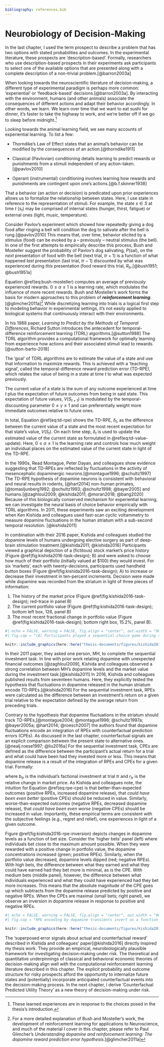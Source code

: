 ```yaml
---
bibliography: references.bib
---
```


# Neurobiology of Decision-Making

In the last chapter, I used the term prospect to describe a problem that has two options with stated probabilities and outcomes. In the experimental literature, these prospects are 'description-based'. Formally, researchers who use description-based prospects in their experiments ask participants to select one of the available options that are presented along with a complete description of a non-trivial problem.[@barron2003a]

When looking towards the neuroscientific literature of decision-making, a different type of experimental paradigm is perhaps more common: 'experiential' or 'feedback-based' decisions.[@barron2003a]. By interacting with the environment, humans (and other animals) associate the consequences of different actions and adapt their behavior accordingly. In other words, we learn. We learn over time that we want to eat sushi for dinner, it's faster to take the highway to work, and we're better off if we go to sleep before midnight.[^1]

[^1]: These learned experiences are in response to the choices posed in the thesis's introduction.

Looking towards the animal learning field, we see many accounts of experiential learning. To list a few:

-   Thorndike's Law of Effect states that an animal's behavior can be modified by the consequences of an action.[@thorndike1911]

-   Classical (Pavlovian) conditioning details learning to predict rewards or punishments from a stimuli independent of any action-taken.[@pavlov2010]

-   Operant (instrumental) conditioning involves learning how rewards and punishments are contingent upon one's actions.[@b.f.skinner1938]

That a behavior (an action or decision) is predicated upon prior experiences allows us to formalize the relationship between states. Here, I use state in reference to the representation of stimuli. For example, the state $s \in S$ at time $t$ ($s_t$) may be comprised of internal states (hunger, thirst, fatigue) or external ones (light, music, temperature).

Consider Pavlov's experiment which showed how repeatedly giving a dog food after ringing a bell will condition the dog to salivate after the bell is rung.[@pavlov2010] This means that, over time, behavior elicited by a stimulus (food) can be evoked by a -- previously -- neutral stimulus (the bell). In one of the first attempts to empirically describe this process, Bush and Mosteller suggest the probability of Pavlov's dog salivating, $P(\text{sal})$, on the *next* presentation of food with the bell (next trial, $tr+1$) is a function of what happened *last* presentation (last trial, $tr-1$) discounted by what was experienced during *this* presentation (food reward this trial, $R_{tr}$.[@bush1951; @bush1951a]

```{=tex}
\begin{equation}
P(\text{sal})_{\text{tr}+1} = P(\text{sal})_{\text{tr}-1} + \alpha (R_{\text{tr}} - P(\text{sal})_{\text{tr}-1})
(\#eq:bush-mosteller)
\end{equation}
```
Equation \@ref(eq:bush-mosteller) computes an average of previously experienced rewards. $0 \leq \alpha \leq 1$ is a learning rate, which modulates the influence of more recent rewards. Bush and Mosteller's work forms the basis for modern approaches to this problem of ***reinforcement learning***.[@glimcher2011a][^2] While discretizing learning into trials is a logical first step to modeling behavior in experimental settings, it's not easily applied to biological systems that continuously interact with their environments.

[^2]: For a more detailed explanation of Bush and Mosteller's work, the development of reinforcement learning for applications to Neuroscience, and much of the material I cover in this chapter, please refer to Paul Glimcher's *Understanding dopamine and reinforcement learning: The dopamine reward prediction error hypothesis*.[@glimcher2011a]

In his 1988 paper, *Learning to Predict by the Methods of Temporal Differences*, Richard Sutton introduces the antecedent for temporal-difference reinforcement learning (TDRL) algorithms.[@sutton1988] The TDRL algorithm provides a computational framework for optimally learning from experience how actions and their associated stimuli lead to rewards. [@sutton-barto-2018]

The 'goal' of TDRL algorithms are to estimate the value of a state and use that information to maximize rewards. This is achieved with a 'teaching signal', called the temporal-difference reward prediction error (TD-RPE), which relates the value of being in a state at time $t$ to what was expected previously.

```{=tex}
\begin{equation}
\delta_t = [\text{outcome}_t + \gamma V(S_{t+1})] - V(S_t)
(\#eq:td-rpe)
\end{equation}
```
The current value of a state is the sum of any outcome experienced at time $t$ plus the expectation of future outcomes from being in said state. This expectation of future values, $V(S_{t+1})$ is modulated by the temporal-discounting parameter $0 \leq \gamma \leq 1$ and can preferentially weight more immediate outcomes relative to future ones.

In total, Equation \@ref(eq:td-rpe) shows the TD-RPE, $\delta_t$, as the difference between the current value of a state and the most recent expectation for that state's value, $V(S_t)$. On each time step, $\delta_t$ is used to update the estimated value of the current state as formulated in \@ref(eq:td-value-update). Here, $0 \leq \alpha \leq 1$ is the learning rate and controls how much weight an individual places on the estimated value of the current state in light of the TD-RPE.

```{=tex}
\begin{equation}
\hat{V}(S_t) \leftarrow V(S_t) + (\alpha \cdot \delta_t)
(\#eq:td-value-update)
\end{equation}
```
In the 1990s, Read Montague, Peter Dayan, and colleagues show evidence suggesting that TD-RPEs are reflected by fluctuations in the activity of mesencephalic dopaminergic neurons.[@montague1996; @schultz1997] The TD-RPE hypothesis of dopamine neurons is consistent with behavioral and neural results in rodents, [@hart2014] non-human primates, [@tomasljunberg1992; @schultz1993; @schultz1998; @bayer2005] and humans.[@zaghloul2009; @kishida2011; @moran2018; @bang2020] Because of this biologically conserved mechanism for experiential learning, we can investigate the neural basis of choice behavior empirically with TDRL algorithms. In 2011, these experiments saw an exciting development when Ken Kishida and colleagues used fast-scan cyclic voltammetry to measure dopamine fluctuations in the human striatum with a sub-second temporal resolution. [@kishida2011]

In combination with their 2016 paper, Kishida and colleagues studied the dopamine levels of humans undergoing elective surgery as part of deep-brain stimulation treatment.[@kishida2011; @kishida2016] Participants viewed a graphical depiction of a (fictitous) stock market's price history (Figure \@ref(fig:kishida2016-task-design); B) and were asked to choose how much of their portfolio (initially valued at \$100) they would invest. For six 'markets', each with twenty-decisions, participants used handheld button boxes (Figure \@ref(fig:kishida2016-task-design); A) to increase or decrease their investment in ten-percent increments. Decision were made while dopamine was recorded from the striatum in light of three pieces of information:

1.  The history of the market price (Figure \@ref(fig:kishida2016-task-design); red-trace in panel B)
2.  The current portfolio value (Figure \@ref(fig:kishida2016-task-design); bottom left box, 126, panel B)
3.  The most recent fractional change in portfolio value (Figure \@ref(fig:kishida2016-task-design); bottom right box, 15.2%, panel B).

```r
#| echo = FALSE, warning = FALSE, fig.align = "center", out.width = "90%",
#| fig.cap = "(A) Participants played a sequential-choice game during surgery using button boxes (Left) and a visual display (Right). For each patient, bet size adjustments (e.g., increase bet or decrease bet) and the decision to submit one’s answer were performed with button boxes. (B) Investment game (19, 21): participants view a graphical depiction of the market price history (red trace), their current portfolio value (bottom left box), and their most recent outcome (bottom right box) to decide and submit investment decisions (bets) using a slider bar in 10% increments (bottom center). Bet sizes were limited to 0–100% (in 10% increments) of the participant’s portfolio—no shorting of the market was allowed. During an experiment, a participant played 6 markets with 20 decisions made per market. (C) Timeline of events during a single round of the investment game.*Reprinted with permission from Kishida et al., 2016.*"

knitr::include_graphics(here::here("thesis-documents/figures/kishida2016-task-design.png"))
```

In their 2011 paper, they asked one person, MH, to complete the sequential investment task. In line with prior work relating dopamine with unexpected financial outcomes [@zaghloul2009], Kishida and colleagues observed a strong correlation between MH's dopamine levels and the market value during the investment task.[@kishida2011] In 2016, Kishida and colleagues published results from seventeen humans. Here, they explicitly tested the hypothesis that fluctuations in dopamine released in the human striatum encode TD-RPEs.[@kishida2016] For the sequential investment task, RPEs were calculated as the difference between an investment's return on a given trial relative to the expectation defined by the average return from preceding trials.

Contrary to the hypothesis that dopamine fluctuations in the striatum should track TD-RPEs,[@montague2004; @montague1996; @schultz1997a; @bayer2005a; @hart2014; @roesch2007] the authors found that dopamine fluctuations encode an integration of RPEs with counterfactual prediction errors (CPEs). As discussed in the last chapter, counterfactual signals are an explicit comparison between the present state to alternative ones.[@nealj.roese1997; @liu2016a] For the sequential investment task, CPEs are defined as the difference between the participant's actual return for a trial and what could have been had they invested more or less. This means that dopamine release is a result of the integration of RPEs and CPEs for a given trial. Formally:

```{=tex}
\begin{equation}
\begin{aligned}
\text{dopamine transient} &\propto \text{RPE} - \text{CPE} \\
&\propto \text{RPE} - r_{tr}(1 - b_{tr})
\end{aligned}
(\#eq:rpe-cpe)
\end{equation}
```
where $b_{tr}$ is the individual's factional investment at trial $tr$ and $r_{tr}$ is the relative change in market price. As Kishida and colleagues note, the intuition for Equation \@ref(eq:rpe-cpe) is that better-than-expected outcomes (positive RPEs, increased dopamine release), that *could have been even better* (positive CPEs) should be reduced in value. Similarly, worse-than-expected outcomes (negative RPEs, decreased dopamine release), that *could have been even worse* (negative CPEs) should be increased in value. Importantly, these empirical terms are consistent with the subjective feelings (e.g., regret and relief), one experiences in light of a given outcome.

Figure \@ref(fig:kishida2016-rpe-inversion) depicts changes in dopamine levels as a function of bet size. Consider the 'higher bets' panel (left) where individuals bet close to the maximum amount possible. When they were rewarded with a positive change in portfolio value, the dopamine concentrations increased (green; positive RPEs). Similarly, when the portfolio value decreased, dopamine levels dipped (red; negative RPEs). With high bets, the difference between what they earned and what they could have earned had they bet more is minimal, as is the CPE. With medium bets (middle panel), however, the difference between what individuals experienced and what they could have experienced had they bet more increases. This means that the absolute magnitude of the CPE goes up which subtracts from the dopamine release predicted by positive and negative RPEs. When the CPEs are maximal (small bets; right panel), we observe an inversion in dopamine release in response to positive and negative RPEs.

```r
#| echo = FALSE, warning = FALSE, fig.align = "center", out.width = "90%",
#| fig.cap = "RPE encoding by dopamine transients invert as a function of bet size. Dopamine responses to equal absolute magnitude positive and negative RPEs (−0.75 > RPE > +0.75) when bets are high (higher bets, 100–90%) (Left), medium (medium bets, 80–60%) (Center), or low (lower bets, 50–10%) (Right). For all three plots, mean normalized dopamine responses (±SEM) to positive RPEs (green traces) and negative RPEs (red traces). Inset legends show sample sizes for event types. Two-way ANOVA (RPE-sign and time: 700 ms following and including outcome reveal) reveals a significant difference comparing dopamine responses for positive and negative RPEs following higher bets [FRPE-sign(1,7) = 21.17, P = 0.00] and lower bets [FRPE-sign(1,7) = 32.64, P = 0.00] but not medium bet sizes [FRPE-sign(1,7) = 0.15, P = 0.6957]. Asterisks indicate significant difference between red and green traces: P < 0.05, post hoc, two-sample t test following ANOVA with time and RPE-sign as the two main factors. Asterisks with parentheses indicate Bonferroni correction for multiple comparisons. For low bets (i.e., large CPEs), only those events where the market price change and the RPE-sign are the same are considered. Horizontal axis: time (ms) from outcome reveal (blue arrowhead); vertical axis: mean change in normalized dopamine response.*Reprinted with permission from Kishida et al., 2016.*"

knitr::include_graphics(here::here("thesis-documents/figures/kishida2016-rpe-inversion.png"))
```

The 'superposed error signals about actual and counterfactual reward' described in Kishida and colleagues' paper[@kishida2016] directly inspired my thesis work. They provide an empirical, neurobiologically plausible framework for investigating decision-making under risk. The theoretical and quantitative underpinnings of classical and behavioral economic theories of decision-making align well with the computational reinforcement learning literature described in this chapter. The explicit probability and outcome structure for risky prospects afford the opportunity to internalize future states and (potentially) incorporate anticipated counterfactual events into the decision-making process. In the next chapter, I derive 'Counterfactual Predicted Utility Theory' as a new theory of decision-making under risk.
